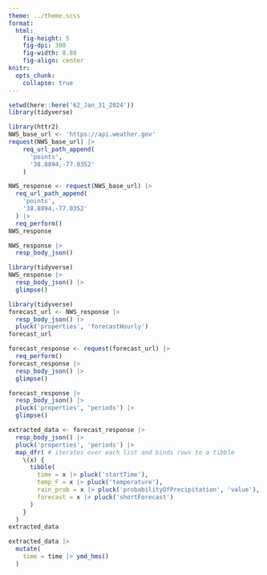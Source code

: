 ```yaml
---
theme: ../theme.scss
format: 
  html: 
    fig-height: 5
    fig-dpi: 300
    fig-width: 8.88
    fig-align: center
knitr: 
  opts_chunk: 
    collapse: true
---
```


```r
setwd(here::here('62_Jan_31_2024'))
library(tidyverse)
```


```r
library(httr2)
NWS_base_url <- 'https://api.weather.gov'
request(NWS_base_url) |> 
    req_url_path_append(
      'points',
      '38.8894,-77.0352'
    ) 
```



```r
NWS_response <- request(NWS_base_url) |> 
  req_url_path_append(
    'points',
    '38.8894,-77.0352'
  ) |> 
  req_perform()
NWS_response
```


```r
NWS_response |> 
  resp_body_json()
```


```r
library(tidyverse)
NWS_response |> 
  resp_body_json() |> 
  glimpse()
```

```r
library(tidyverse)
forecast_url <- NWS_response |> 
  resp_body_json() |> 
  pluck('properties', 'forecastHourly')
forecast_url
```


```r
forecast_response <- request(forecast_url) |> 
  req_perform()
forecast_response |> 
  resp_body_json() |> 
  glimpse()
```


```r
forecast_response |> 
  resp_body_json() |> 
  pluck('properties', 'periods') |> 
  glimpse()
```

```r
extracted_data <- forecast_response |> 
  resp_body_json() |> 
  pluck('properties', 'periods') |> 
  map_dfr( # iterates over each list and binds rows to a tibble
    \(x) {
      tibble(
        time = x |> pluck('startTime'),
        temp_F = x |> pluck('temperature'),
        rain_prob = x |> pluck('probabilityOfPrecipitation', 'value'),
        forecast = x |> pluck('shortForecast')
      )
    }
  )
extracted_data
```


```r
extracted_data |> 
  mutate(
    time = time |> ymd_hms()
  )
```


